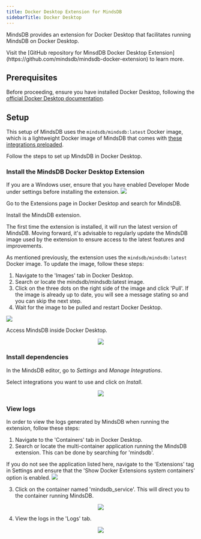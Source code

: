 ```yaml
---
title: Docker Desktop Extension for MindsDB
sidebarTitle: Docker Desktop
---
```


MindsDB provides an extension for Docker Desktop that facilitates running MindsDB on Docker Desktop.

<Tip>
Visit the [GitHub repository for MinsdDB Docker Desktop Extension](https://github.com/mindsdb/mindsdb-docker-extension) to learn more.
</Tip>

## Prerequisites

Before proceeding, ensure you have installed Docker Desktop, following the [official Docker Desktop documentation](https://www.docker.com/products/docker-desktop/).

## Setup

This setup of MindsDB uses the `mindsdb/mindsdb:latest` Docker image, which is a lightweight Docker image of MindsDB that comes with [these integrations preloaded](https://github.com/mindsdb/mindsdb/blob/staging/default_handlers.txt).

Follow the steps to set up MindsDB in Docker Desktop.

### Install the MindsDB Docker Desktop Extension

<Tip>
If you are a Windows user, ensure that you have enabled Developer Mode under settings before installing the extension.

<img src="/assets/docker/docker_desktop/enable-win-dev-mode.png"/>
</Tip>

Go to the Extensions page in Docker Desktop and search for MindsDB.

Install the MindsDB extension.

<Tip>
The first time the extension is installed, it will run the latest version of MindsDB. Moving forward, it's advisable to regularly update the MindsDB image used by the extension to ensure access to the latest features and improvements. 

As mentioned previously, the extension uses the `mindsdb/mindsdb:latest` Docker image. To update the image, follow these steps:
1. Navigate to the 'Images' tab in Docker Desktop.
2. Search or locate the mindsdb/mindsdb:latest image.
3. Click on the three dots on the right side of the image and click 'Pull'. If the image is already up to date, you will see a message stating so and you can skip the next step.
4. Wait for the image to be pulled and restart Docker Desktop.

<img src="/assets/docker/docker_desktop/pull-latest-image.png"/>
</Tip>

Access MindsDB inside Docker Desktop.

<p align="center">
  <img src="/assets/docker/docker_desktop/mindsdb_docker_desktop.png"/>
</p>

### Install dependencies

In the MindsDB editor, go to *Settings* and *Manage Integrations*.

Select integrations you want to use and click on *Install*.

<p align="center">
  <img src="/assets/install-dependencies-gui.png"/>
</p>

### View logs

In order to view the logs generated by MindsDB when running the extension, follow these steps:
1. Navigate to the 'Containers' tab in Docker Desktop.
2. Search or locate the multi-container application running the MindsDB extension. This can be done by searching for 'mindsdb'.

<Tip>
If you do not see the application listed here, navigate to the 'Extensions' tag in Settings and ensure that the 'Show Docker Extensions system containers' option is enabled.

<img src="/assets/docker/docker_desktop/enable-extension-containers.png"/>
</Tip>

3. Click on the container named 'mindsdb_service'. This will direct you to the container running MindsDB.

<p align="center">
  <img src="/assets/docker/docker_desktop/containers-running-extension.png"/>
</p>

4. View the logs in the 'Logs' tab.

<p align="center">
  <img src="/assets/docker/docker_desktop/mindsdb-container-logs.png"/>
</p>